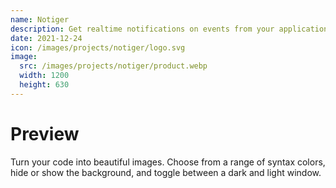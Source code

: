 ```yaml
---
name: Notiger
description: Get realtime notifications on events from your application Notiger
date: 2021-12-24
icon: /images/projects/notiger/logo.svg
image:
  src: /images/projects/notiger/product.webp
  width: 1200
  height: 630
---
```


# Preview

Turn your code into beautiful images. Choose from a range of syntax colors, hide or show the background, and toggle between a dark and light window.
